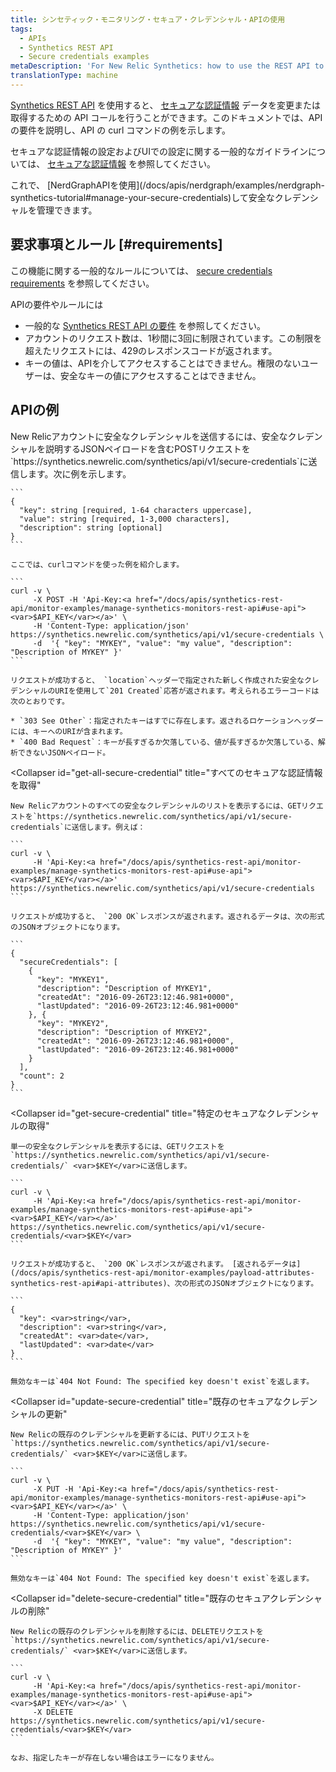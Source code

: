 ```yaml
---
title: シンセティック・モニタリング・セキュア・クレデンシャル・APIの使用
tags:
  - APIs
  - Synthetics REST API
  - Secure credentials examples
metaDescription: 'For New Relic Synthetics: how to use the REST API to manage secure credentials.'
translationType: machine
---
```


[Synthetics REST API](/docs/apis/synthetics-rest-api/monitor-examples/manage-synthetics-monitors-rest-api) を使用すると、 [セキュアな認証情報](/docs/synthetics/new-relic-synthetics/using-monitors/secure-credentials-store-credentials-information-scripted-browsers) データを変更または取得するための API コールを行うことができます。このドキュメントでは、API の要件を説明し、API の curl コマンドの例を示します。

セキュアな認証情報の設定およびUIでの設定に関する一般的なガイドラインについては、 [セキュアな認証情報](/docs/synthetics/new-relic-synthetics/using-monitors/secure-credentials-store-credentials-information-scripted-browsers) を参照してください。

<Callout variant="important">
  これで、 [NerdGraphAPIを使用](/docs/apis/nerdgraph/examples/nerdgraph-synthetics-tutorial#manage-your-secure-credentials)して安全なクレデンシャルを管理できます。
</Callout>

## 要求事項とルール [#requirements]

この機能に関する一般的なルールについては、 [secure credentials requirements](/docs/synthetics/new-relic-synthetics/using-monitors/secure-credentials-store-credentials-information-scripted-browsers#requirements) を参照してください。

APIの要件やルールには

* 一般的な [Synthetics REST API の要件](/docs/apis/synthetics-rest-api/monitor-examples/manage-synthetics-monitors-rest-api#use-api) を参照してください。
* アカウントのリクエスト数は、1秒間に3回に制限されています。この制限を超えたリクエストには、429のレスポンスコードが返されます。
* キーの値は、APIを介してアクセスすることはできません。権限のないユーザーは、安全なキーの値にアクセスすることはできません。

## APIの例

<CollapserGroup>
  <Collapser
    id="add-secure-credential"
    title="セキュアなクレデンシャルの追加"
  >
    New Relicアカウントに安全なクレデンシャルを送信するには、安全なクレデンシャルを説明するJSONペイロードを含むPOSTリクエストを`https://synthetics.newrelic.com/synthetics/api/v1/secure-credentials`に送信します。次に例を示します。

    ```
    {
      "key": string [required, 1-64 characters uppercase],
      "value": string [required, 1-3,000 characters],
      "description": string [optional]
    }
    ```

    ここでは、curlコマンドを使った例を紹介します。

    ```
    curl -v \
         -X POST -H 'Api-Key:<a href="/docs/apis/synthetics-rest-api/monitor-examples/manage-synthetics-monitors-rest-api#use-api"><var>$API_KEY</var></a>' \
         -H 'Content-Type: application/json' https://synthetics.newrelic.com/synthetics/api/v1/secure-credentials \
         -d  '{ "key": "MYKEY", "value": "my value", "description": "Description of MYKEY" }'
    ```

    リクエストが成功すると、 `location`ヘッダーで指定された新しく作成された安全なクレデンシャルのURIを使用して`201 Created`応答が返されます。考えられるエラーコードは次のとおりです。

    * `303 See Other`：指定されたキーはすでに存在します。返されるロケーションヘッダーには、キーへのURIが含まれます。
    * `400 Bad Request`：キーが長すぎるか欠落している、値が長すぎるか欠落している、解析できないJSONペイロード。
  </Collapser>

  <Collapser
    id="get-all-secure-credential"
    title="すべてのセキュアな認証情報を取得"
  >
    New Relicアカウントのすべての安全なクレデンシャルのリストを表示するには、GETリクエストを`https://synthetics.newrelic.com/synthetics/api/v1/secure-credentials`に送信します。例えば：

    ```
    curl -v \
         -H 'Api-Key:<a href="/docs/apis/synthetics-rest-api/monitor-examples/manage-synthetics-monitors-rest-api#use-api"><var>$API_KEY</var></a>' https://synthetics.newrelic.com/synthetics/api/v1/secure-credentials
    ```

    リクエストが成功すると、 `200 OK`レスポンスが返されます。返されるデータは、次の形式のJSONオブジェクトになります。

    ```
    {
      "secureCredentials": [
        {
          "key": "MYKEY1",
          "description": "Description of MYKEY1",
          "createdAt": "2016-09-26T23:12:46.981+0000",
          "lastUpdated": "2016-09-26T23:12:46.981+0000"
        }, {
          "key": "MYKEY2",
          "description": "Description of MYKEY2",
          "createdAt": "2016-09-26T23:12:46.981+0000",
          "lastUpdated": "2016-09-26T23:12:46.981+0000"
        }
      ],
      "count": 2
    }
    ```
  </Collapser>

  <Collapser
    id="get-secure-credential"
    title="特定のセキュアなクレデンシャルの取得"
  >
    単一の安全なクレデンシャルを表示するには、GETリクエストを`https://synthetics.newrelic.com/synthetics/api/v1/secure-credentials/` <var>$KEY</var>に送信します。

    ```
    curl -v \
         -H 'Api-Key:<a href="/docs/apis/synthetics-rest-api/monitor-examples/manage-synthetics-monitors-rest-api#use-api"><var>$API_KEY</var></a>' https://synthetics.newrelic.com/synthetics/api/v1/secure-credentials/<var>$KEY</var>
    ```

    リクエストが成功すると、 `200 OK`レスポンスが返されます。 [返されるデータは](/docs/apis/synthetics-rest-api/monitor-examples/payload-attributes-synthetics-rest-api#api-attributes)、次の形式のJSONオブジェクトになります。

    ```
    {
      "key": <var>string</var>,
      "description": <var>string</var>,
      "createdAt": <var>date</var>,​
      "lastUpdated": <var>date</var>
    }
    ```

    無効なキーは`404 Not Found: The specified key doesn't exist`を返します。
  </Collapser>

  <Collapser
    id="update-secure-credential"
    title="既存のセキュアなクレデンシャルの更新"
  >
    New Relicの既存のクレデンシャルを更新するには、PUTリクエストを`https://synthetics.newrelic.com/synthetics/api/v1/secure-credentials/` <var>$KEY</var>に送信します。

    ```
    curl -v \
         -X PUT -H 'Api-Key:<a href="/docs/apis/synthetics-rest-api/monitor-examples/manage-synthetics-monitors-rest-api#use-api"><var>$API_KEY</var></a>' \
         -H 'Content-Type: application/json' https://synthetics.newrelic.com/synthetics/api/v1/secure-credentials/<var>$KEY</var> \
         -d  '{ "key": "MYKEY", "value": "my value", "description": "Description of MYKEY" }'
    ```

    無効なキーは`404 Not Found: The specified key doesn't exist`を返します。
  </Collapser>

  <Collapser
    id="delete-secure-credential"
    title="既存のセキュアクレデンシャルの削除"
  >
    New Relicの既存のクレデンシャルを削除するには、DELETEリクエストを`https://synthetics.newrelic.com/synthetics/api/v1/secure-credentials/` <var>$KEY</var>に送信します。

    ```
    curl -v \
         -H 'Api-Key:<a href="/docs/apis/synthetics-rest-api/monitor-examples/manage-synthetics-monitors-rest-api#use-api"><var>$API_KEY</var></a>' \
         -X DELETE https://synthetics.newrelic.com/synthetics/api/v1/secure-credentials/<var>$KEY</var>
    ```

    なお、指定したキーが存在しない場合はエラーになりません。
  </Collapser>
</CollapserGroup>